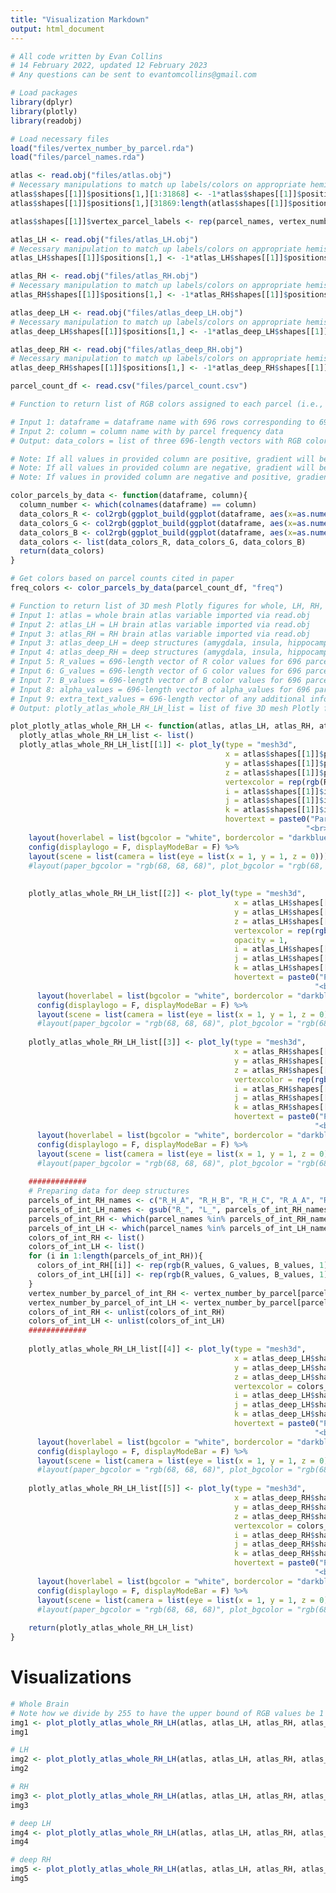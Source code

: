 ```yaml
---
title: "Visualization Markdown"
output: html_document
---
```


```r
# All code written by Evan Collins
# 14 February 2022, updated 12 February 2023
# Any questions can be sent to evantomcollins@gmail.com
```


```r
# Load packages
library(dplyr)
library(plotly)
library(readobj)
```

```r
# Load necessary files
load("files/vertex_number_by_parcel.rda")
load("files/parcel_names.rda")

atlas <- read.obj("files/atlas.obj")
# Necessary manipulations to match up labels/colors on appropriate hemispheres
atlas$shapes[[1]]$positions[1,][1:31868] <- -1*atlas$shapes[[1]]$positions[1,][1:31868]
atlas$shapes[[1]]$positions[1,][31869:length(atlas$shapes[[1]]$positions[1,])] <- -1*atlas$shapes[[1]]$positions[1,][31869:length(atlas$shapes[[1]]$positions[1,])]

atlas$shapes[[1]]$vertex_parcel_labels <- rep(parcel_names, vertex_number_by_parcel)

atlas_LH <- read.obj("files/atlas_LH.obj")
# Necessary manipulation to match up labels/colors on appropriate hemispheres
atlas_LH$shapes[[1]]$positions[1,] <- -1*atlas_LH$shapes[[1]]$positions[1,]

atlas_RH <- read.obj("files/atlas_RH.obj")
# Necessary manipulation to match up labels/colors on appropriate hemispheres
atlas_RH$shapes[[1]]$positions[1,] <- -1*atlas_RH$shapes[[1]]$positions[1,]

atlas_deep_LH <- read.obj("files/atlas_deep_LH.obj")
# Necessary manipulation to match up labels/colors on appropriate hemispheres
atlas_deep_LH$shapes[[1]]$positions[1,] <- -1*atlas_deep_LH$shapes[[1]]$positions[1,]

atlas_deep_RH <- read.obj("files/atlas_deep_RH.obj")
# Necessary manipulation to match up labels/colors on appropriate hemispheres
atlas_deep_RH$shapes[[1]]$positions[1,] <- -1*atlas_deep_RH$shapes[[1]]$positions[1,]

parcel_count_df <- read.csv("files/parcel_count.csv")
```

```r
# Function to return list of RGB colors assigned to each parcel (i.e., their component vertices) with color intensity reflecting magnitude of input data column

# Input 1: dataframe = dataframe name with 696 rows corresponding to 696 parcels (first 348 should be left parcels; last 348 should be right parcels)
# Input 2: column = column name with by parcel frequency data
# Output: data_colors = list of three 696-length vectors with RGB colors for 696 parcels

# Note: If all values in provided column are positive, gradient will be white to red.
# Note: If all values in provided column are negative, gradient will be blue to white.
# Note: If values in provided column are negative and positive, gradient will be blue to white to red.

color_parcels_by_data <- function(dataframe, column){
  column_number <- which(colnames(dataframe) == column)
  data_colors_R <- col2rgb(ggplot_build(ggplot(dataframe, aes(x=as.numeric(dataframe[,column_number]), y=as.numeric(dataframe[,column_number]), color=as.numeric(dataframe[,column_number]))) + geom_point() + scale_color_gradientn(limits = c(-pmax(abs(min(as.numeric(dataframe[,column_number]))), abs(max(as.numeric(dataframe[,column_number])))), pmax(abs(min(as.numeric(dataframe[,column_number]))), abs(max(as.numeric(dataframe[,column_number]))))), colors = c("blue", "white", "red")))$data[[1]][[1]])[1,]
  data_colors_G <- col2rgb(ggplot_build(ggplot(dataframe, aes(x=as.numeric(dataframe[,column_number]), y=as.numeric(dataframe[,column_number]), color=as.numeric(dataframe[,column_number]))) + geom_point() + scale_color_gradientn(limits = c(-pmax(abs(min(as.numeric(dataframe[,column_number]))), abs(max(as.numeric(dataframe[,column_number])))), pmax(abs(min(as.numeric(dataframe[,column_number]))), abs(max(as.numeric(dataframe[,column_number]))))), colors = c("blue", "white", "red")))$data[[1]][[1]])[2,]
  data_colors_B <- col2rgb(ggplot_build(ggplot(dataframe, aes(x=as.numeric(dataframe[,column_number]), y=as.numeric(dataframe[,column_number]), color=as.numeric(dataframe[,column_number]))) + geom_point() + scale_color_gradientn(limits = c(-pmax(abs(min(as.numeric(dataframe[,column_number]))), abs(max(as.numeric(dataframe[,column_number])))), pmax(abs(min(as.numeric(dataframe[,column_number]))), abs(max(as.numeric(dataframe[,column_number]))))), colors = c("blue", "white", "red")))$data[[1]][[1]])[3,]
  data_colors <- list(data_colors_R, data_colors_G, data_colors_B)
  return(data_colors)
}
```

```r
# Get colors based on parcel counts cited in paper
freq_colors <- color_parcels_by_data(parcel_count_df, "freq")
```


```r
# Function to return list of 3D mesh Plotly figures for whole, LH, RH, deep LH, and deep RH parcellated brains.
# Input 1: atlas = whole brain atlas variable imported via read.obj
# Input 2: atlas_LH = LH brain atlas variable imported via read.obj
# Input 3: atlas_RH = RH brain atlas variable imported via read.obj
# Input 3: atlas_deep_LH = deep structures (amygdala, insula, hippocampus) of LH brain atlas variable imported via read.obj
# Input 4: atlas_deep_RH = deep structures (amygdala, insula, hippocampus) of RH brain atlas variable imported via read.obj
# Input 5: R_values = 696-length vector of R color values for 696 parcels (on RGB scale)
# Input 6: G_values = 696-length vector of G color values for 696 parcels (on RGB scale)
# Input 7: B_values = 696-length vector of B color values for 696 parcels (on RGB scale)
# Input 8: alpha_values = 696-length vector of alpha_values for 696 parcels
# Input 9: extra_text_values = 696-length vector of any additional information to be displayed in hovertext for 696 parcels 
# Output: plotly_atlas_whole_RH_LH_list = list of five 3D mesh Plotly figures for whole, LH, RH, deep LH, and deep RH parcellated brains

plot_plotly_atlas_whole_RH_LH <- function(atlas, atlas_LH, atlas_RH, atlas_deep_LH, atlas_deep_RH, R_values, G_values, B_values, alpha_values, extra_text_values){
  plotly_atlas_whole_RH_LH_list <- list()
  plotly_atlas_whole_RH_LH_list[[1]] <- plot_ly(type = "mesh3d",
                                                x = atlas$shapes[[1]]$positions[1,],
                                                y = atlas$shapes[[1]]$positions[3,],
                                                z = atlas$shapes[[1]]$positions[2,],
                                                vertexcolor = rep(rgb(R_values, G_values, B_values, alpha_values), vertex_number_by_parcel),
                                                i = atlas$shapes[[1]]$indices[1,],
                                                j = atlas$shapes[[1]]$indices[3,],
                                                k = atlas$shapes[[1]]$indices[2,],
                                                hovertext = paste0("Parcel: ", rep(parcel_names, vertex_number_by_parcel),
                                                                  "<br>", rep(extra_text_values, vertex_number_by_parcel))) %>%
    layout(hoverlabel = list(bgcolor = "white", bordercolor = "darkblue", font = list(size = 15, family = "Verdana"))) %>%
    config(displaylogo = F, displayModeBar = F) %>%
    layout(scene = list(camera = list(eye = list(x = 1, y = 1, z = 0)))) #%>%
    #layout(paper_bgcolor = "rgb(68, 68, 68)", plot_bgcolor = "rgb(68, 68, 68)")
    
    
    plotly_atlas_whole_RH_LH_list[[2]] <- plot_ly(type = "mesh3d", 
                                                  x = atlas_LH$shapes[[1]]$positions[1,],
                                                  y = atlas_LH$shapes[[1]]$positions[3,],
                                                  z = atlas_LH$shapes[[1]]$positions[2,],
                                                  vertexcolor = rep(rgb(R_values, G_values, B_values, alpha_values), vertex_number_by_parcel)[1:31868],
                                                  opacity = 1,
                                                  i = atlas_LH$shapes[[1]]$indices[1,],
                                                  j = atlas_LH$shapes[[1]]$indices[3,],
                                                  k = atlas_LH$shapes[[1]]$indices[2,],
                                                  hovertext = paste0("Parcel: ", rep(parcel_names, vertex_number_by_parcel)[1:31868],
                                                                    "<br>", rep(extra_text_values, vertex_number_by_parcel)[1:31868])) %>%
      layout(hoverlabel = list(bgcolor = "white", bordercolor = "darkblue", font = list(size = 15, family = "Verdana"))) %>%
      config(displaylogo = F, displayModeBar = F) %>%
      layout(scene = list(camera = list(eye = list(x = 1, y = 1, z = 0)))) #%>%
      #layout(paper_bgcolor = "rgb(68, 68, 68)", plot_bgcolor = "rgb(68, 68, 68)")
    
    plotly_atlas_whole_RH_LH_list[[3]] <- plot_ly(type = "mesh3d", 
                                                  x = atlas_RH$shapes[[1]]$positions[1,],
                                                  y = atlas_RH$shapes[[1]]$positions[3,],
                                                  z = atlas_RH$shapes[[1]]$positions[2,],
                                                  vertexcolor = rep(rgb(R_values, G_values, B_values, alpha_values), vertex_number_by_parcel)[31869:length(atlas$shapes[[1]]$vertex_parcel_labels)],
                                                  i = atlas_RH$shapes[[1]]$indices[1,],
                                                  j = atlas_RH$shapes[[1]]$indices[3,],
                                                  k = atlas_RH$shapes[[1]]$indices[2,],
                                                  hovertext = paste0("Parcel: ", rep(parcel_names, vertex_number_by_parcel)[31869:length(rep(parcel_names, vertex_number_by_parcel))],
                                                                    "<br>", rep(extra_text_values, vertex_number_by_parcel)[31869:length(rep(parcel_names, vertex_number_by_parcel))])) %>%
      layout(hoverlabel = list(bgcolor = "white", bordercolor = "darkblue", font = list(size = 15, family = "Verdana"))) %>%
      config(displaylogo = F, displayModeBar = F) %>%
      layout(scene = list(camera = list(eye = list(x = 1, y = 1, z = 0)))) #%>%
      #layout(paper_bgcolor = "rgb(68, 68, 68)", plot_bgcolor = "rgb(68, 68, 68)")
    
    #############
    # Preparing data for deep structures
    parcels_of_int_RH_names <- c("R_H_A", "R_H_B", "R_H_C", "R_A_A", "R_A_B", "R_I1_A", "R_I1_B", "R_I1_C", "R_I2_A", "R_I2_B", "R_I2_C", "R_I3_A", "R_I3_B", "R_I3_C", "R_I4_A", "R_I4_B", "R_I4_C", "R_I4_D", "R_I5_A", "R_I5_B", "R_I5_C", "R_I5_D")
    parcels_of_int_LH_names <- gsub("R_", "L_", parcels_of_int_RH_names)
    parcels_of_int_RH <- which(parcel_names %in% parcels_of_int_RH_names)
    parcels_of_int_LH <- which(parcel_names %in% parcels_of_int_LH_names)
    colors_of_int_RH <- list()
    colors_of_int_LH <- list()
    for (i in 1:length(parcels_of_int_RH)){
      colors_of_int_RH[[i]] <- rep(rgb(R_values, G_values, B_values, 1), vertex_number_by_parcel)[(cumsum(vertex_number_by_parcel)[parcels_of_int_RH[i]-1]+1):(cumsum(vertex_number_by_parcel)[parcels_of_int_RH[i]])]
      colors_of_int_LH[[i]] <- rep(rgb(R_values, G_values, B_values, 1), vertex_number_by_parcel)[(cumsum(vertex_number_by_parcel)[parcels_of_int_LH[i]-1]+1):(cumsum(vertex_number_by_parcel)[parcels_of_int_LH[i]])]
    }
    vertex_number_by_parcel_of_int_RH <- vertex_number_by_parcel[parcels_of_int_RH]
    vertex_number_by_parcel_of_int_LH <- vertex_number_by_parcel[parcels_of_int_LH]
    colors_of_int_RH <- unlist(colors_of_int_RH)
    colors_of_int_LH <- unlist(colors_of_int_LH)
    #############
    
    plotly_atlas_whole_RH_LH_list[[4]] <- plot_ly(type = "mesh3d", 
                                                  x = atlas_deep_LH$shapes[[1]]$positions[1,],
                                                  y = atlas_deep_LH$shapes[[1]]$positions[3,],
                                                  z = atlas_deep_LH$shapes[[1]]$positions[2,],
                                                  vertexcolor = colors_of_int_LH,
                                                  i = atlas_deep_LH$shapes[[1]]$indices[1,],
                                                  j = atlas_deep_LH$shapes[[1]]$indices[3,],
                                                  k = atlas_deep_LH$shapes[[1]]$indices[2,],
                                                  hovertext = paste0("Parcel: ", rep(parcels_of_int_LH_names, vertex_number_by_parcel_of_int_LH),
                                                                    "<br>", paste0(""))) %>%
      layout(hoverlabel = list(bgcolor = "white", bordercolor = "darkblue", font = list(size = 15, family = "Verdana"))) %>%
      config(displaylogo = F, displayModeBar = F) %>%
      layout(scene = list(camera = list(eye = list(x = 1, y = 1, z = 0)))) #%>%
      #layout(paper_bgcolor = "rgb(68, 68, 68)", plot_bgcolor = "rgb(68, 68, 68)")
    
    plotly_atlas_whole_RH_LH_list[[5]] <- plot_ly(type = "mesh3d", 
                                                  x = atlas_deep_RH$shapes[[1]]$positions[1,],
                                                  y = atlas_deep_RH$shapes[[1]]$positions[3,],
                                                  z = atlas_deep_RH$shapes[[1]]$positions[2,],
                                                  vertexcolor = colors_of_int_RH,
                                                  i = atlas_deep_RH$shapes[[1]]$indices[1,],
                                                  j = atlas_deep_RH$shapes[[1]]$indices[3,],
                                                  k = atlas_deep_RH$shapes[[1]]$indices[2,],
                                                  hovertext = paste0("Parcel: ", rep(parcels_of_int_RH_names, vertex_number_by_parcel_of_int_RH),
                                                                    "<br>", paste0(""))) %>%
      layout(hoverlabel = list(bgcolor = "white", bordercolor = "darkblue", font = list(size = 15, family = "Verdana"))) %>%
      config(displaylogo = F, displayModeBar = F) %>%
      layout(scene = list(camera = list(eye = list(x = 1, y = 1, z = 0)))) #%>%
      #layout(paper_bgcolor = "rgb(68, 68, 68)", plot_bgcolor = "rgb(68, 68, 68)")
    
    return(plotly_atlas_whole_RH_LH_list)
}
```


# Visualizations

```r
# Whole Brain
# Note how we divide by 255 to have the upper bound of RGB values be 1
img1 <- plot_plotly_atlas_whole_RH_LH(atlas, atlas_LH, atlas_RH, atlas_deep_LH, atlas_deep_RH, freq_colors[[1]]/255, freq_colors[[2]]/255, freq_colors[[3]]/255, 1, paste0("Freq: ", parcel_count_df$freq))[[1]]
img1
```

```r
# LH
img2 <- plot_plotly_atlas_whole_RH_LH(atlas, atlas_LH, atlas_RH, atlas_deep_LH, atlas_deep_RH, freq_colors[[1]]/255, freq_colors[[2]]/255, freq_colors[[3]]/255, 1, paste0("Freq: ", parcel_count_df$freq))[[2]]
img2
```

```r
# RH
img3 <- plot_plotly_atlas_whole_RH_LH(atlas, atlas_LH, atlas_RH, atlas_deep_RH, atlas_deep_LH, freq_colors[[1]]/255, freq_colors[[2]]/255, freq_colors[[3]]/255, 1, paste0("Freq: ", parcel_count_df$freq))[[3]]
img3
```


```r
# deep LH
img4 <- plot_plotly_atlas_whole_RH_LH(atlas, atlas_LH, atlas_RH, atlas_deep_RH, atlas_deep_LH, freq_colors[[1]]/255, freq_colors[[2]]/255, freq_colors[[3]]/255, 1, paste0("Freq: ", parcel_count_df$freq))[[4]]
img4
```


```r
# deep RH
img5 <- plot_plotly_atlas_whole_RH_LH(atlas, atlas_LH, atlas_RH, atlas_deep_RH, atlas_deep_LH, freq_colors[[1]]/255, freq_colors[[2]]/255, freq_colors[[3]]/255, 1, paste0("Freq: ", parcel_count_df$freq))[[5]]
img5
```

